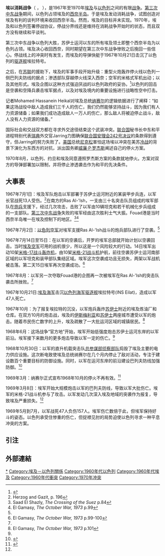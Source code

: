 {{Otheruses|消耗战|subject=埃及与以色列之间的一场持续多年的消耗战|other=消耗战这种战略}}
{{noteTA
|G1=地名
|1=zh-hans:埃以; zh-tw:以埃
}}
{{Infobox Military Conflict
|conflict=以埃消耗戰爭
|image=[[File:Suez_canal_map.jpg|300px]]
|caption=以埃消耗戰爭主要集中在[[蘇伊士運河|蘇伊士運河]]上
|date=1967年7月1日至1970年8月7日（[[停火|停火]]）
|place=	[[西奈半島|西奈半島]]
|result= 以軍在運河東岸的前沿建設[[巴列夫防線|巴列夫防線]]加強防禦
* [[以色列|以色列]]繼續控制[[西奈半島|西奈半島]]
* [[以色列|以色列]]、[[約旦|約旦]]和[[埃及|埃及]]同意遵照[[羅傑斯方案|羅傑斯方案]]的條款就地停火
|combatant1={{Flag|Israel}}
|combatant2={{flag|United Arab Republic}}<br/>{{flag|Soviet Union}}
|commander1={{flagicon|Israel}} [[列維·艾希科爾|列維·艾希科爾]]<br />{{flagicon|Israel}} [[Yigal_Allon|Yigal Allon]]<br /> {{flagicon|Israel}} [[海姆·巴列夫|海姆·巴列夫]]<br />{{flagicon|Israel}} [[艾里爾·夏隆|艾里爾·夏隆]]<br />{{flagicon|Israel}} [[Mordechai_Hod|Mordechai Hod]]<br />{{flagicon|Israel}} [[Uzi_Narkiss|Uzi Narkiss]]
|commander2={{flagicon|Syria}} [[納賽爾|納賽爾]]<br/>{{flagicon|Syria}} [[Ahmad_Ismail_Ali|Ahmad Ismail Ali]]<br/>{{flagicon|Syria}} [[沙達特|沙達特]]<br/>{{flagicon|Syria}} [[Saad_el-Shazly|Saad el-Shazly]]<br/>{{flagicon|Syria}} [[Abdul_Munim_Riad|Abdul Munim Riad]]{{KIA}}<br/>{{flagicon|USSR}} [[Nikolai_Yurchenko|Nikolai Yurchenko]]{{KIA}}
|strength1= 275,000
|strength2= [[埃及|埃及]]:200,000
[[蘇聯|蘇聯]]：10,700–15,000
|casualties1=694–1,424士兵被殺死<br />227平民被殺<br />2,659名受傷者
|casualties2=[[埃及|埃及]]：
2,882-10000士兵和平民喪生<br />
6,285人受傷<br />
60-114飛機遭擊落
[[蘇聯|蘇聯]]:
58人喪生
4-5架飛機遭擊落
|}}
{{Campaignbox 消耗戰爭}}
{{中东战争}}
'''埃以消耗战争'''（{{lang-ar|حرب الاستنزاف|links=no}} {{transl|ar|''Ḥarb al-Istinzāf''}}，{{lang-he|מלחמת ההתשה|links=no}} {{transl|he|''Milhemet haHatashah''}}），是1967年至1970年[[埃及|埃及]]与[[以色列|以色列]]之间的有限[[战争|战争]]。[[第三次中东战争|第三次中东战争]]期间，以色列占领埃及的[[西奈半岛|西奈半岛]]。于是埃及发动消耗战争，试图创造对埃及有利的谈判环境来收回西奈半岛。然而，埃及的目标并未实现。1970年，埃及和以色列签署停战协议，停战分界线还是维持在消耗战争开始时的状态，而且双方没有继续和平谈判。

第三次中东战争以色列大胜，苏伊士运河以东的所有埃及领土即整个西奈半岛为以色列占领。埃及决心收回西奈，同时期望在第三次中东战争惨败之后挽回一些信心。停战线上的冲突时有发生，而埃及的导弹快艇于1967年10月21日击沉了以色列的[[驱逐舰|驱逐舰]]埃拉特号。

之后，在[[苏联|苏联]]的援助下，埃及的军事手段开始升级：重型火炮轰炸停火线以色列一侧巴列夫防线的据点；渗透部队穿越停火线深入西奈；空军的米格式军机出动；以及其他形式。埃及企图以这种方式强迫厌战的以色列政府的妥协。<ref name=Britannica>{{cite web
| url = http://www.britannica.com/eb/article-219430/Israel
| title = Israel: The War of Attrition
| accessdate = 2007-03-03
| publisher = Encyclopedia Britannica
| archive-date = 2007-02-22
| archive-url = https://web.archive.org/web/20070222164659/http://www.britannica.com/eb/article-219430/Israel
| dead-url = no
}}</ref>以色列的回击是空袭和空降兵袭击埃军据点，以及对埃及境内的重要设施进行战略性空中打击。

记者Mohamed Hassanein Heikal对埃及总统[[纳赛尔|纳赛尔]]的逻辑依据进行了阐释：“如果这场战役中敌人造成我们三千人的伤亡，我们仍然能够坚持战斗，因为我们有人力资源储备；如果我们成功造成敌人一万人的伤亡，那么敌人将被迫停止战斗，敌人没有人力资源的储备。”

国际社会和交战双方都在寻求外交途径结束这个武装冲突。[[联合国|联合国]]秘书长中东和平进程特别代表[[瑞典|瑞典]]外交官Jarring力图确保[[联合国安理会242号决议|联合国安理会242号决议]]的条款得到遵守，但Jarring的努力失败了。[[美国|美国]]总统[[尼克松|尼克松]]害怕这场埃以冲突在美苏[[冷战|冷战]]的背景下演化为东西方的对抗，派出国务卿[[威廉·P·罗杰斯|威廉·P·罗杰斯]]阐述自己的停火方案。

1970年8月，以色列、约旦和埃及同意遵照罗杰斯方案的条款就地停火。方案对双方的导弹部署加以限制，并将停止渗透袭击作为和平的先决条件。

== 大事表 ==
1967年7月1日：埃及军队炮击以军部署于苏伊士运河附近的某装甲步兵连，以军长官战死13人受伤。<ref> Herzog and Gazit, p. 196 </ref>在{{tsl|en|Port Fouad|Fouad港}}南方的Ras Al-'Ish，一支由三十名突击队员组成的埃军部队在[[炮兵|炮兵]]支援下，经过几次攻击，击败了以军由10辆坦克和若干机械化步兵组成的一支部队。[[第三次中东战争|第三次中东战争]]失败的埃军经由这次胜利士气大振。Fouad港是当时西奈半岛唯一在埃及控制下的地区。<ref name="Shazly, p.84">Saad El Shazly, ''The Crossing of the Suez'' p.84</ref><ref name="Gamasy, p.99">El Gamasy, ''The October War, 1973'' p.99</ref>

1967年7月2日：[[以色列空军|以色列空军]]对埃军支援Ras Al-'Ish战斗的炮兵部队进行了空袭。<ref name="Gamasy, p.99"/>

1967年7月14日至15日：在以军的空袭后，开罗的埃军总部就开始计划以空袭回击。当时[[埃及空军|埃及空军]]可用的战机很少，所以这是一个风险较大的行动。14日埃军出动10架[[米格-17战斗机|米格-17战斗轰炸机]]，由10架[[米格-21战斗机|米格-21战斗机]]护航，前往空袭苏伊士运河南部区域的以军坦克和装甲部队集结区域。埃军这次空袭成功且无损失，两架以军战机被击落。第二天15日埃军再次空袭成功。<ref>El Gamasy, ''The October War, 1973'' p.99-100</ref>

1967年8月：以军另一次夺取Fouad港的企图再一次被埃军在Ras Al-'Ish的突击队袭击所挫败。<ref name="Shazly, p.84"/>

1967年10月21日:[[埃及海军|埃及海军]]击沉[[以色列海军|以色列海军]][[驱逐舰|驱逐舰]]埃拉特号(INS Eilat)，造成以军47人死亡。

1967年10月：为了报复埃拉特的沉没，以军炮兵轰炸[[苏伊士|苏伊士]]附近的埃及炼油厂和仓库。在双方10月的炮击战，埃及的[[伊斯梅利亚|伊斯梅利亚]]和[[苏伊士|苏伊士]]两座城市遭受以军的炮击。随着市民伤亡数字的上升，埃及疏散了一大批运河区域的城镇居民。<ref>El Gamasy, ''The October War, 1973'' p.101</ref>

1968年6月：这场战争“官方地”开始，埃军开始低强度炮击苏伊士运河东岸的以军前沿。埃军接下来数月的更多炮击导致以军一定的伤亡。<ref name=Britannica />

1968年10月30日：以军的直升机载突击队[[总参谋部侦察部队|总参谋部侦察部队]]捣毁了埃及主要的电力供应设施。这次断电致使埃及总统纳赛尔在几个月内停止了敌对活动，专注于建设数百个重要目标的防御设施。同时，以军在运河东岸的前沿建设巴列夫防线加强防御。<ref name="SIS: Book Review: At Noon The Myth Was Shattered">{{cite web 
 |url=http://www.sis.gov.eg/En/Pub/magazin/fall1998/110208000000000003.htm 
 |title=Book Review: At Noon The Myth Was Shattered 
 |accessdate=2007-03-04 
 |publisher=Egyptian State Information Service 
 |deadurl=yes 
 |archiveurl=https://web.archive.org/web/20070930230243/http://www.sis.gov.eg/En/Pub/magazin/fall1998/110208000000000003.htm 
 |archivedate=2007-09-30 
 }}</ref>

1969年3月：纳赛尔正式宣布1968年10月的停火不再有效。<ref name = "Palestine Facts: What was the War of Attrition during 1969-1970?">{{cite web
| url = http://www.palestinefacts.org/pf_1967to1991_warofattrition.php
| title = Palestine Facts: What was the War of Attrition during 1969-1970?
| accessdate = 2010-01-29
| archive-date = 2009-09-23
| archive-url = https://web.archive.org/web/20090923133729/http://www.palestinefacts.org/pf_1967to1991_warofattrition.php
| dead-url = no
}}</ref>

1969年3月8日：埃军开始大规模炮击以军的巴列夫防线，导致以军大批伤亡。埃军的米格-21战斗机参与了攻击。以军发动几次深入埃及地域的突袭作为报复，导致埃及严重损失。<ref name=Britannica />

1969年5月到7月，以军战死47人负伤157人。埃军伤亡数倍于此，但埃军保持好斗的姿态。以色列承受住惨重的伤亡，但捉襟见肘的局势迫使以色列寻求一种平息冲突的方案。

== 引注 ==
{{reflist}}

== 外部連結 ==
{{TranslatedFromWikipedia|lang=en|article=War of Attrition|oldid=336215263}}

{{Cold War}}
{{巴以冲突}}
{{以色列战争}}
[[Category:埃以消耗战争|*]]
[[Category:埃及－以色列關係|Category:埃及－以色列關係]]
[[Category:1960年代以色列|Category:1960年代以色列]]
[[Category:1960年代埃及|Category:1960年代埃及]]
[[Category:1960年代衝突|Category:1960年代衝突]]
[[Category:1970年冲突|Category:1970年冲突]]